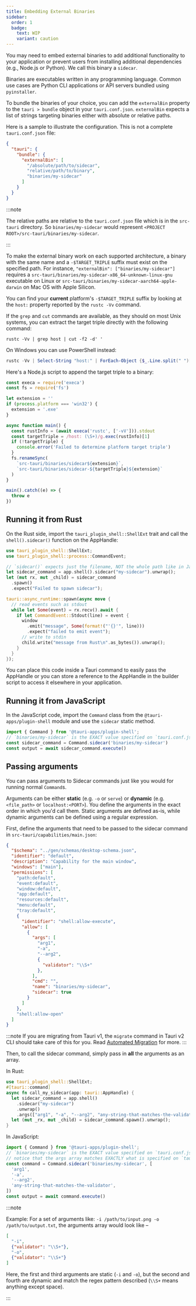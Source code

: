 ```yaml
---
title: Embedding External Binaries
sidebar:
  order: 1
  badge:
    text: WIP
    variant: caution
---
```


You may need to embed external binaries to add additional functionality to your application or prevent users from installing additional dependencies (e.g., Node.js or Python). We call this binary a `sidecar`. 

Binaries are executables written in any programming language. Common use cases are Python CLI applications or API servers bundled using `pyinstaller`.

To bundle the binaries of your choice, you can add the `externalBin` property to the `tauri > bundle` object in your `tauri.conf.json`. `externalBin` expects a list of strings targeting binaries either with absolute or relative paths.

Here is a sample to illustrate the configuration. This is not a complete `tauri.conf.json` file:

```json title="src-tauri/tauri.conf.json"
{
  "tauri": {
    "bundle": {
      "externalBin": [
        "/absolute/path/to/sidecar",
        "relative/path/to/binary",
        "binaries/my-sidecar"
      ]
    }
  }
}
```

:::note

The relative paths are relative to the `tauri.conf.json` file which is in the `src-tauri` directory. So `binaries/my-sidecar` would represent `<PROJECT ROOT>/src-tauri/binaries/my-sidecar`.

:::

To make the external binary work on each supported architecture, a binary with the same name and a `-$TARGET_TRIPLE` suffix must exist on the specified path. For instance, `"externalBin": ["binaries/my-sidecar"]` requires a `src-tauri/binaries/my-sidecar-x86_64-unknown-linux-gnu` executable on Linux or `src-tauri/binaries/my-sidecar-aarch64-apple-darwin` on Mac OS with Apple Silicon.

You can find your **current** platform's `-$TARGET_TRIPLE` suffix by looking at the `host:` property reported by the `rustc -Vv` command.

If the `grep` and `cut` commands are available, as they should on most Unix systems, you can extract the target triple directly with the following command:

```shell
rustc -Vv | grep host | cut -f2 -d' '
```

On Windows you can use PowerShell instead:

```powershell
rustc -Vv | Select-String "host:" | ForEach-Object {$_.Line.split(" ")[1]}
```

Here's a Node.js script to append the target triple to a binary:

```javascript
const execa = require('execa')
const fs = require('fs')

let extension = ''
if (process.platform === 'win32') {
  extension = '.exe'
}

async function main() {
  const rustInfo = (await execa('rustc', ['-vV'])).stdout
  const targetTriple = /host: (\S+)/g.exec(rustInfo)[1]
  if (!targetTriple) {
    console.error('Failed to determine platform target triple')
  }
  fs.renameSync(
    `src-tauri/binaries/sidecar${extension}`,
    `src-tauri/binaries/sidecar-${targetTriple}${extension}`
  )
}

main().catch((e) => {
  throw e
})
```

## Running it from Rust

On the Rust side, import the `tauri_plugin_shell::ShellExt` trait and call the `shell().sidecar()` function on the AppHandle:

```rust
use tauri_plugin_shell::ShellExt;
use tauri_plugin_shell::process::CommandEvent;

// `sidecar()` expects just the filename, NOT the whole path like in JavaScript
let sidecar_command = app.shell().sidecar("my-sidecar").unwrap();
let (mut rx, mut _child) = sidecar_command
  .spawn()
  .expect("Failed to spawn sidecar");

tauri::async_runtime::spawn(async move {
  // read events such as stdout
  while let Some(event) = rx.recv().await {
    if let CommandEvent::Stdout(line) = event {
      window
        .emit("message", Some(format!("'{}'", line)))
        .expect("failed to emit event");
      // write to stdin
      child.write("message from Rust\n".as_bytes()).unwrap();
    }
  }
});
```

You can place this code inside a Tauri command to easily pass the AppHandle or you can store a reference to the AppHandle in the builder script to access it elsewhere in your application.

## Running it from JavaScript

In the JavaScript code, import the `Command` class from the `@tauri-apps/plugin-shell` module and use the `sidecar` static method.

```javascript
import { Command } from '@tauri-apps/plugin-shell';
// `binaries/my-sidecar` is the EXACT value specified on `tauri.conf.json > tauri > bundle > externalBin`
const sidecar_command = Command.sidecar('binaries/my-sidecar')
const output = await sidecar_command.execute()
```

## Passing arguments

You can pass arguments to Sidecar commands just like you would for running normal `Command`s.

Arguments can be either **static** (e.g. `-o` or `serve`) or **dynamic** (e.g. `<file_path>` or `localhost:<PORT>`). You define the arguments in the exact order in which you'd call them. Static arguments are defined as-is, while dynamic arguments can be defined using a regular expression.

First, define the arguments that need to be passed to the sidecar command in `src-tauri/capabilities/main.json`:

```json title="src-tauri/capabilities/main.json" ins={14-31}
{
  "$schema": "../gen/schemas/desktop-schema.json",
  "identifier": "default",
  "description": "Capability for the main window",
  "windows": ["main"],
  "permissions": [
    "path:default",
    "event:default",
    "window:default",
    "app:default",
    "resources:default",
    "menu:default",
    "tray:default",
    {
      "identifier": "shell:allow-execute",
      "allow": [
        {
          "args": [
            "arg1",
            "-a",
            "--arg2",
            {
              "validator": "\\S+"
            },
          ],
          "cmd": "",
          "name": "binaries/my-sidecar",
          "sidecar": true
        }
      ]
    },
    "shell:allow-open"
  ]
}
```

:::note
If you are migrating from Tauri v1, the `migrate` command in Tauri v2 CLI should take care of this for you. Read [Automated Migration](/guide/migrate/from-tauri-1/#automated-migration) for more.
:::

Then, to call the sidecar command, simply pass in **all** the arguments as an array.

In Rust:

```rust
use tauri_plugin_shell::ShellExt;
#[tauri::command]
async fn call_my_sidecar(app: tauri::AppHandle) {
  let sidecar_command = app.shell()
    .sidecar("my-sidecar")
    .unwrap()
    .args(["arg1", "-a", "--arg2", "any-string-that-matches-the-validator"]);
  let (mut _rx, mut _child) = sidecar_command.spawn().unwrap();
}
```

In JavaScript:

```javascript
import { Command } from '@tauri-apps/plugin-shell';
// `binaries/my-sidecar` is the EXACT value specified on `tauri.conf.json > tauri > bundle > externalBin`
// notice that the args array matches EXACTLY what is specified on `tauri.conf.json`.
const command = Command.sidecar('binaries/my-sidecar', [
  'arg1',
  '-a',
  '--arg2',
  'any-string-that-matches-the-validator',
])
const output = await command.execute()
```


:::note

Example: For a set of arguments like: `-i /path/to/input.png -o /path/to/output.txt`, the arguments array would look like – 
```json
[
  "-i", 
  {"validator": "\\S+"}, 
  "-o", 
  {"validator": "\\S+"}
]
``` 

Here, the first and third arguments are static (`-i` and `-o`), but the second and fourth are dynamic and match the regex pattern described (`\\S+` means anything except space).

:::
